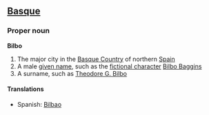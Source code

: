 ==[[Basque]]==
===Proper noun===
'''Bilbo'''

# The major city in the [[Basque Country]] of northern [[Spain]]
# A male [[given name]], such as the [[fictional character]] [[Wikipedia:Bilbo Baggins|Bilbo Baggins]]
# A surname, such as [[Wikipedia:Theodore G. Bilbo|Theodore G. Bilbo]]

====Translations====
*Spanish: [[Bilbao]]